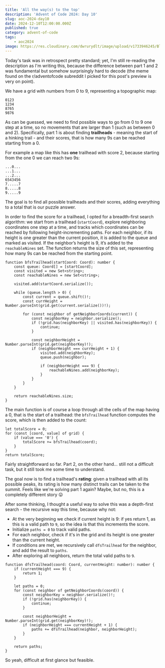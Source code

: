 ```yaml
---
title: 'All the way(s) to the top'
description: 'Advent of Code 2024: Day 10'
slug: aoc-2024-day10
date: 2024-12-10T12:00:00.000Z
published: true
category: advent-of-code
tags:
    - aoc2024
image: https://res.cloudinary.com/dwrurydlt/image/upload/v1733946245/Blog/2024-day-10_kbtw5s.webp
---
```


Today's task was in retrospect pretty standard; yet, I'm still re-reading the description as I'm writing this, because the difference between part 1 and 2 was fundamental but somehow surprisingly hard to decode (the meme found on the r/adventofcode subreddit I picked for this post's preview is very on point).

We have a grid with numbers from 0 to 9, representing a topographic map:

```
0123
1234
8765
9876
```

As can be guessed, we need to find possible ways to go from 0 to 9 one step at a time, so no movements that are larger than 1 (such as between 0 and 2).
Specifically, part 1 is about finding **trailheads** - meaning the start of a hinking trail - and their scores, that is how many 9s can be reached starting from a 0.

For example a map like this has **one** trailhead with score 2, because starting from the one 0 we can reach two 9s:

```
...0...
...1...
...2...
6543456
7.....7
8.....8
9.....9
```

The goal is to find all possible trailheads and their scores, adding everything to a total that is our puzzle answer.

In order to find the score for a trailhead, I opted for a breadth-first search algorithm: we start from a trailhead (`startCoord`), explore neighboring coordinates one step at a time, and tracks which coordinates can be reached by following height-incrementing paths. For each neighbor, if its height is one greater than the current position, it is added to the queue and marked as visited. If the neighbor’s height is 9, it’s added to the `reachableNines` set. The function returns the size of this set, representing how many 9s can be reached from the starting point.

```
function bfsTrailhead(startCoord: Coord): number {
    const queue: Coord[] = [startCoord];
    const visited = new Set<string>;
    const reachableNines = new Set<string>;

    visited.add(startCoord.serialize());

    while (queue.length > 0) {
        const current = queue.shift()!;
        const currHeight = Number.parseInt(grid.get(current.serialize())!);

        for (const neighbor of getNeighborCoords(current)) {
            const neighborKey = neighbor.serialize();
            if (!grid.has(neighborKey) || visited.has(neighborKey)) {
                continue;
            }

            const neighborHeight = Number.parseInt(grid.get(neighborKey)!);
            if (neighborHeight === currHeight + 1) {
                visited.add(neighborKey);
                queue.push(neighbor);

                if (neighborHeight === 9) {
                    reachableNines.add(neighborKey);
                }
            }
        }
    }

    return reachableNines.size;
}
```

The main function is of course a loop through all the cells of the map having a 0, that is the start of a trailhead: the `bfsTrailhead` function computes the score, which is then added to the count:

```
let totalScore = 0;
for (const [coord, value] of grid) {
    if (value === '0') {
        totalScore += bfsTrailhead(coord);
    }
}
return totalScore;
```

Fairly straightforward so far. Part 2, on the other hand… still not a difficult task, but it still took me some time to understand.

The goal now is to find a trailhead's **rating**: given a trailhead with all its possible peaks, its rating is how many distinct trails can be taken to the summit. Feels like we're solving part 1 again? Maybe, but no, this is a completely different story 😛

After some thinking, I thought a useful way to solve this was a depth-first search - the recursive way this time, because why not:

- At the very beginning we check if current height is 9: if yes return 1, as this is a valid path to `9`, so the idea is that this increments the score.
- Initialize `paths = 0` to track valid paths.
- For each neighbor, check if it's in the grid and its height is one greater than the current height.
- If conditions are met, we recursively call `dfsTrailhead` for the neighbor, and add the result to `paths`.
- After exploring all neighbors, return the total valid paths to `9`.

```
function dfsTrailhead(coord: Coord, currentHeight: number): number {
    if (currentHeight === 9) {
        return 1;
    }

    let paths = 0;
    for (const neighbor of getNeighborCoords(coord)) {
        const neighborKey = neighbor.serialize()!;
        if (!grid.has(neighborKey)) {
            continue;
        }

        const neighborHeight = Number.parseInt(grid.get(neighborKey)!);
        if (neighborHeight === currentHeight + 1) {
            paths += dfsTrailhead(neighbor, neighborHeight);
        }
    }

    return paths;
}
```

So yeah, difficult at first glance but feasible.
